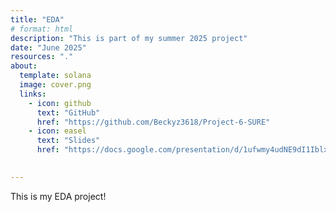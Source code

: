 ```yaml
---
title: "EDA"
# format: html
description: "This is part of my summer 2025 project"
date: "June 2025"
resources: "."
about: 
  template: solana
  image: cover.png
  links:
    - icon: github
      text: "GitHub"
      href: "https://github.com/Beckyz3618/Project-6-SURE"
    - icon: easel
      text: "Slides"
      href: "https://docs.google.com/presentation/d/1ufwmy4udNE9dI1IblxYxiLZNQq7S7O5c5jYV82ihs9M/edit?usp=sharing"
      

---
```


This is my EDA project!
